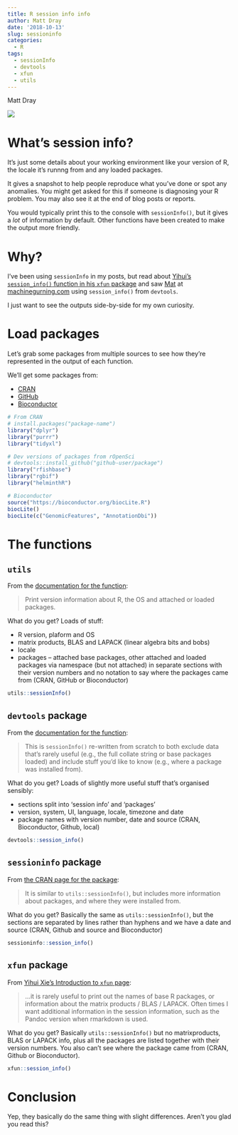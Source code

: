 ```yaml
---
title: R session info info
author: Matt Dray
date: '2018-10-13'
slug: sessioninfo
categories:
  - R
tags:
  - sessionInfo
  - devtools
  - xfun
  - utils
---
```

Matt Dray

<img src ="https://media.giphy.com/media/xUA7aLFXBV7OLv8O5O/giphy.gif">

# What's session info?

It's just some details about your working environment like your version of R, the locale it's runnng from and any loaded packages.

It gives a snapshot to help people reproduce what you've done or spot any anomalies. You might get asked for this if someone is diagnosing your R problem. You may also see it at the end of blog posts or reports. 

You would typically print this to the console with `sessionInfo()`, but it gives a *lot* of information by default. Other functions have been created to make the output more friendly.

# Why?

I've been using `sessionInfo` in my posts, but read about [Yihui's `session_info()` function in his `xfun` package](https://yihui.name/xfun/) and saw [Mat](https://twitter.com/mammykins_) at [machinegurning.com](https://www.machinegurning.com/rstats/bayes_thinking/) using `session_info()` from `devtools`.

I just want to see the outputs side-by-side for my own curiosity.

# Load packages

Let's grab some packages from multiple sources to see how they're represented in the output of each function.

We'll get some packages from:

* [CRAN](https://cran.r-project.org/)
* [GitHub](http://kbroman.org/pkg_primer/pages/github.html)
* [Bioconductor](https://www.bioconductor.org/install/)

```r
# From CRAN
# install.packages("package-name")
library("dplyr")
library("purrr")
library("tidyxl")

# Dev versions of packages from rOpenSci
# devtools::install_github("github-user/package")
library("rfishbase")
library("rgbif")
library("helminthR")

# Bioconductor
source("https://bioconductor.org/biocLite.R")
biocLite()
biocLite(c("GenomicFeatures", "AnnotationDbi"))
```

# The functions

## `utils`

From the [documentation for the function](https://www.rdocumentation.org/packages/utils/versions/3.5.1/topics/sessionInfo):

> Print version information about R, the OS and attached or loaded packages.

What do you get? Loads of stuff:

* R version, plaform and OS
* matrix products, BLAS and LAPACK (linear algebra bits and bobs)
* locale
* packages -- attached base packages, other attached and loaded packages via namespace (but not attached) in separate sections with their version numbers and no notation to say where the packages came from (CRAN, GitHub or Bioconductor)

```r
utils::sessionInfo()
```

## `devtools` package

From the [documentation for the function](https://www.rdocumentation.org/packages/devtools/versions/1.13.6/topics/session_info):

> This is `sessionInfo()` re-written from scratch to both exclude data that's rarely useful (e.g., the full collate string or base packages loaded) and include stuff you'd like to know (e.g., where a package was installed from).

What do you get? Loads of slightly more useful stuff that's organised sensibly:

* sections split into 'session info' and 'packages'
* version, system, UI, language, locale, timezone and date
* package names with version number, date and source (CRAN, Bioconductor, Github, local)

```r
devtools::session_info()
```

## `sessioninfo` package

From [the CRAN page for the package](https://CRAN.R-project.org/package=sessioninfo):

> It is similar to `utils::sessionInfo()`, but includes more information about packages, and where they were installed from.

What do you get? Basically the same as `utils::sessionInfo()`, but the sections are separated by lines rather than hyphens and we have a date and source (CRAN, Github and source and Bioconductor)

```r
sessioninfo::session_info()
```

## `xfun` package

From [Yihui Xie's Introduction to `xfun` page](https://yihui.name/xfun/):

>...it is rarely useful to print out the names of base R packages, or information about the matrix products / BLAS / LAPACK. Often times I want additional information in the session information, such as the Pandoc version when rmarkdown is used.

What do you get? Basically `utils::sessionInfo()` but no matrixproducts, BLAS or LAPACK info, plus all the packages are listed together with their version numbers. You also can't see where the package came from (CRAN, Github or Bioconductor).

```r
xfun::session_info()
```

# Conclusion

Yep, they basically do the same thing with slight differences. Aren't you glad you read this?
